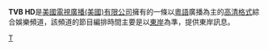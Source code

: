 {{unreferenced|time=2016-08-10T16:21:18+00:00}}
{{頻道資訊
| 頻道名稱         = {{lang|en|TVB HD}}
| 所屬國家         = {{USA}}
| 播放地區         = {{USA}}
| 頻道語言         = 粵語
| 頻道類別         = 綜合娛樂
| 視頻格式         = [[1080i|1080i]] [[縱橫比_(圖像)|16:9]]（[[高清電視|高清]]）
| 擁有者           = [[電視廣播（美國）|電視廣播(美國)有限公司]]
| 衛星電視供應商01 = [[美國|美國]]'''Hoppper Channel'''
| 衛星電視頻道數01 = 626-05頻道
}}

'''TVB HD'''是[[美國|美國]][[電視廣播（美國）|電視廣播(美國)有限公司]]擁有的一條以[[粵語|粵語]]廣播為主的[[高清晰度電視|高清格式]]綜合娛樂頻道，該頻道的節目編排時間主要是以[[美國東岸|東岸]]為準，提供東岸訊息。

{{電視廣播有限公司頻道}}
{{海外中文電視台列表}}

[[Category:電視廣播有限公司電視頻道|T]]